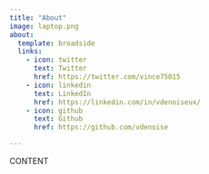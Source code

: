 ```yaml
---
title: "About"
image: laptop.png
about:
  template: broadside
  links:
    - icon: twitter
      text: Twitter
      href: https://twitter.com/vince75015
    - icon: linkedin
      text: LinkedIn
      href: https://linkedin.com/in/vdenoiseux/
    - icon: github
      text: Github
      href: https://github.com/vdenoise

---
```


::: {.grid}
CONTENT
:::


